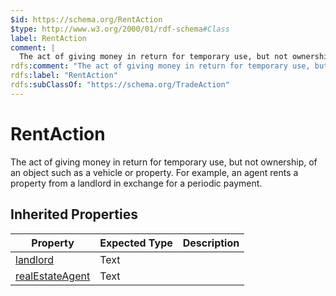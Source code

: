```yaml
---
$id: https://schema.org/RentAction
$type: http://www.w3.org/2000/01/rdf-schema#Class
label: RentAction
comment: |
  The act of giving money in return for temporary use, but not ownership, of an object such as a vehicle or property. For example, an agent rents a property from a landlord in exchange for a periodic payment.
rdfs:comment: "The act of giving money in return for temporary use, but not ownership, of an object such as a vehicle or property. For example, an agent rents a property from a landlord in exchange for a periodic payment."
rdfs:label: "RentAction"
rdfs:subClassOf: "https://schema.org/TradeAction"
---
```


# RentAction

The act of giving money in return for temporary use, but not ownership, of an object such as a vehicle or property. For example, an agent rents a property from a landlord in exchange for a periodic payment.

## Inherited Properties

| Property | Expected Type | Description |
| --- | --- | --- |
| [landlord](https://schema.org/landlord) | Text |  |
| [realEstateAgent](https://schema.org/realEstateAgent) | Text |  |
